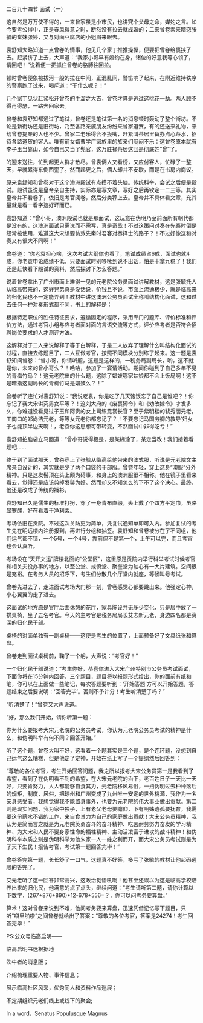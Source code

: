 

二百九十四节 面试（一）

这自然是万万使不得的，一来曾家虽是小市民，也讲究个父母之命，媒妁之言。如今要考公得中，正是春风得意之时，断然没有拉去就成婚的；二来曾卷素来暗恋张毓的堂妹张婷，又与对面豆腐店的小姐眉来眼去。

袁舒知大略知道一点曾卷的情事，他见几个家丁推推搡搡，便要把曾卷给裹挟了去。赶紧挤了上去，大声道：“我家小哥早有婚约在身，诸位的好意我等心领了，请回吧！”说着便一把抓住曾卷的胳膊往回拉。

顿时曾卷便象被拔河一般的拉在中间，正混乱间，警笛响了起来，在附近维持秩序的警察跑了过来，喝斥道：“干什么呢？！”

几个家丁见状赶紧松开曾卷的手溜之大吉，曾卷才算是逃过这桃花一劫。两人顾不得再得瑟，一路奔回家去。

曾卷和袁舒知都通过了笔试，曾卷还是笔试第一名的消息顿时轰动了整个街坊。不论是新街坊还是旧街坊，乃至各路亲戚朋友纷纷来曾家道贺，有的还送来礼物，来给曾卷提亲的人也不少。曾家二老乐得合不拢嘴，赶紧叫茶居里备办点心茶水，招待各路道贺的客人。唯有前女婿曹学广家族里的族亲们闷闷不乐：这曾卷原本就有李子玉当靠山，如今自己又当了髡官，这万胜禄茶居这回是彻底姓“曾”了。

的迎来送往，忙到起更人群才散尽。曾袁俩人又看榜，又应付客人，忙碌了一整天，早就累得东倒西歪了。然而起更之后，俩人却并不安歇，而是在书房内商议。

原来袁舒知和曾卷对于这个澳洲殿试有点摸不着头脑。传统科举，会试之后便是殿试。殿试虽说是皇帝亲自主持，实际亦是写文章，写好之后再钦定一二三等。其实皇帝并不看卷子，依旧是考官阅卷，然后分类荐上去。皇帝并不具体看文章，充其量就是看一看字迹好坏而已。

袁舒知道：“曾小哥，澳洲殿试也就是那面试，这玩意在伪明乃至前面所有朝代都是没有的，这澳洲面试只需说而不需写，真是奇哉！不过这策问对奏在先秦时倒是经常被使用，难道这大宋想要仿效先秦时君客对奏择士的路子？！不过好像这和对奏又有很大不同啊！”

曾卷道：“你老袁担心啥，这次考试大纲你也看了，笔试成绩占6成，面试也就4成，你老袁申论成绩不低，只要面试时别哆嗦到说不出话，怕是十拿九稳了！我们还是赶快看下殿试的资料，然后探讨下怎么答题。”

说着曾卷拿出了广州市面上难得一见的元老院公务员面试讲解教材，这是张毓托人从临高带来的，这好兄弟真是没话说，价钱且不说，市面上流通极少，就是临高来的归化民也不一定能弄到！教材中讲这澳洲公务员面试全称叫结构化面试，这和过去任何一种对奏形式都不同，书上的解释是：

根据特定职位的胜任特征要求，遵循固定的程序，采用专门的题库、评价标准和评价方法，通过考官小组与应考者面对面的言语交流等方式，评价应考者是否符合招聘岗位要求的人才测评方法。

这解释对于二人来说解释了等于白解释，于是二人放弃了理解什么叫结构化面试的过程，直接去练题目了，二人互做考官，按照不同模块分别练了起来。这一题是袁舒知问曾卷：“曾小哥，你请听题，这题是这样的，一税务局副局长，哟，这不就是你，未来的曾小哥么？！哈哈，参加了一宴请活动。期间你碰到了自己多年不见的青梅竹马？！这元老院出的什么题，这除了娼妓哪家姑娘都不会上饭局啊！这不是暗指这副局长的青梅竹马是娼妓么？！”

曾卷听了连忙对袁舒知说：“我说老袁，你是吃了几天饱饭忘了自己是谁吧？！你忘记了我大宋讲究男女平等？！这刘大府的《废裹脚令》和《劝改嫁令》才发多久，你难道没看见过子玉和阿贵的女上司练霓裳长官？至于紫明楼的裴秀丽元老，工商口的郑尚洁元老，等等女元老你都忘记了？！不要忘记马国务卿的教导‘妇女子也能顶半边天啊！，老袁你这思想可带转变，不然面试中非得吃亏！”

袁舒知拍脑袋立马回道：“曾小哥说得极是，是某糊涂了，某定当改！我们接着看题吧……

终于到了面试那天，曾卷穿上了张毓从临高给他带来的澳式服，听说是元老院文主席亲自设计的，其实就是少了两个口袋的干部服。曾卷年轻，穿上这身“澳服”分外精神。只是这发髻顶在头上颇为碍事，和身上的澳洲服很不相称。他在镜子里看来看去，觉得还是应该剪掉发髻为好。然而却又不知怎么的下不了这个决心。最终，他还是改成了传统的襕衫。

袁舒知已久是儒生的标准打扮，穿了一身青布直缀，头上戴了个四方平定巾，虽略显寒酸，好在看着干净利索。

考场依旧在贡院。不过这次关防更为简单，凭复试通知单即可入内。参加复试的考生先在明远楼内注册报到，再进行分组和抽签。袁舒知和曾卷被分在了不同组，他们运气都不错，一个5号，一个4号，靠前但不是第一个，上午可以完，而且考官也会认真听。

考场设在“天开文运”牌楼北面的“公堂区”，这里原是贡院内举行科举考试时候考官和相关夫役办事的地方，以至公堂、戒慎堂、聚奎堂为轴心有一大片建筑。空间很是充裕。在考务人员的招呼下，考生们分散几个厅堂内就座，等候叫号考试。

曾卷先进去了，走进面试考场大门那一刻，曾卷感觉心都要跳出来。他强定心神，小心翼翼的走了进去。

这面试的地方原是官厅后面休憩的花厅，家具陈设并无多少变化，只是居中放了一排桌椅，坐了五名考官。今天的主考官是税务局局长艾志新元老，身边四名都是资深的归化民干部。

桌椅的对面单独有一副桌椅――这便是考生的位置了，上面预备好了文具纸张和算盘。

曾卷走到面试桌椅前，鞠了一个躬，大声说：“考官好！”

一个归化民干部说道：“考生你好，恭喜你进入大宋广州特别市公务员考试面试，下面你将在15分钟内回答，三个题目，题目将以报题形式给出，你的面前有纸和笔，你可以在上面做一些笔记，每次答题要听到：‘开始答题’方可以开始答题，答题结束之后要说明：‘回答完毕’。否则不予计分！考生听清楚了吗？”

“听清楚了！”曾卷又大声说道。

“好，那么我们开始，请你听第一题：

你为什么要报考大宋元老院的公务员考试，你认为元老院公务员考试的精神是什么，和伪明科举有何不同？回答开始。”

听了这个题，曾卷大叫不好，这看着一个题其实是三个题，是个连环题，没想到自己运气这么糟糕，但是他定了定神，开始在纸上写了一个提纲然后回答到：

“尊敬的各位考官，考生开始回答问题，我之所以报考大宋公务员第一是我看到了希望，看到了在伪明看不到的希望，在大宋元老院的治下，老百姓日子一天比一天好，只要肯努力，人人都能够自食其力，元老院移风易俗，一扫伪明过去种种落后的规矩，制度，风俗，把琼州和广州变成了九州唯一安定的世外桃源，我作为一名亲身感受者，我想觉得我不能置身事外，也要为元老院的伟大事业做出贡献。第二则是现实问题，我为家中独子，上有老父老母要瞻仰，下有啊姊遗孤要抚育，我需要这份薪水不错的工作，来自食其力为自己的家庭做出贡献！大宋公务员精神，我认为是简而言之就是为元老院英勇奋斗的奋斗精神、吃苦耐劳努力奋发的学习精神、为大宋和人民不要身家性命的牺牲精神、主动活泼富于进攻的战斗精神！和伪明科举本质之别是伪明科举为他朱家一人一姓之利而开，而大宋公务员考试则是为了天下生民！报告考官，考试第一题回答完毕！”

曾卷答完第一题，长长舒了一口气，这题真不好答，多亏了张毓的教材让他起码通顺的答完了。

艾元老听了这一回答非常高兴，这政治觉悟吼啊！他甚至还误以为这是临高学校培养出来的归化民，他满意的点了点头，继续问道：“考生请听第二题，请你计算以下数字，(267+876+890)*12-678+556=？，你可以问考务要算盘。”

算术！这对曾卷来说到不难，他问考务要来算盘，迅速凭借记忆写下题目，只听“噼里啪啦”之间曾卷就给出了答案：“尊敬的各位考官，答案是24274！考生回答完毕！”

PS:公众号临高启明——

临高启明书迷根据地

吹牛者的消息版；

介绍梳理重要人物、事件信息；

展示临高社区风采，优秀同人和资料作品巡展；

不定期组织元老们线上或线下的聚会;

In a word，Senatus Populusque Magnus

